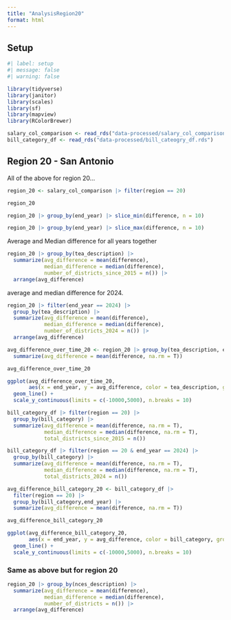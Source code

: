 ```yaml
---
title: "AnalysisRegion20"
format: html
---
```


## Setup

```r
#| label: setup
#| message: false
#| warning: false

library(tidyverse)
library(janitor)
library(scales)
library(sf)
library(mapview)
library(RColorBrewer)

```

```r
salary_col_comparison <- read_rds("data-processed/salary_col_comparison.rds")
bill_category_df <- read_rds("data-processed/bill_cateogry_df.rds")
```



## Region 20 - San Antonio

All of the above for region 20...

```r
region_20 <- salary_col_comparison |> filter(region == 20)

region_20
```


```r
region_20 |> group_by(end_year) |> slice_min(difference, n = 10)
```

```r
region_20 |> group_by(end_year) |> slice_max(difference, n = 10)
```

Average and Median difference for all years together

```r
region_20 |> group_by(tea_description) |> 
  summarize(avg_difference = mean(difference),
            median_difference = median(difference),
            number_of_districts_since_2015 = n()) |> 
  arrange(avg_difference)
```

average and median difference for 2024.

```r
region_20 |> filter(end_year == 2024) |> 
  group_by(tea_description) |> 
  summarize(avg_difference = mean(difference),
            median_difference = median(difference),
            number_of_districts_2024 = n()) |> 
  arrange(avg_difference)
```

```r
avg_difference_over_time_20 <- region_20 |> group_by(tea_description, end_year) |> 
  summarize(avg_difference = mean(difference, na.rm = T))

avg_difference_over_time_20
```

```r
ggplot(avg_difference_over_time_20, 
       aes(x = end_year, y = avg_difference, color = tea_description, group = tea_description)) + 
  geom_line() +
  scale_y_continuous(limits = c(-10000,5000), n.breaks = 10)
```



```r
bill_category_df |> filter(region == 20) |> 
  group_by(bill_category) |> 
  summarize(avg_difference = mean(difference, na.rm = T),
            median_difference = median(difference, na.rm = T),
            total_districts_since_2015 = n())

```

```r
bill_category_df |> filter(region == 20 & end_year == 2024) |> 
  group_by(bill_category) |> 
  summarize(avg_difference = mean(difference, na.rm = T),
            median_difference = median(difference, na.rm = T),
            total_districts_2024 = n())
```

```r
avg_difference_bill_category_20 <- bill_category_df |> 
  filter(region == 20) |> 
  group_by(bill_category,end_year) |> 
  summarize(avg_difference = mean(difference, na.rm = T))

avg_difference_bill_category_20
```

```r
ggplot(avg_difference_bill_category_20, 
       aes(x = end_year, y = avg_difference, color = bill_category, group = bill_category)) + 
  geom_line() +
  scale_y_continuous(limits = c(-10000,5000), n.breaks = 10)
```

### Same as above but for region 20 

```r
region_20 |> group_by(nces_description) |> 
  summarize(avg_difference = mean(difference),
            median_difference = median(difference),
            number_of_districts = n()) |> 
  arrange(avg_difference)
```